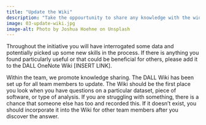 ```yaml
---
title: "Update the Wiki"
description: "Take the oppourtunity to share any knowledge with the wider team."
image: 03-update-wiki.jpg
image-alt: Photo by Joshua Hoehne on Unsplash
---
```

  
Throughout the initiative you will have interrogated some data and potentially picked up some new skills in the process. If there is anything you found particularly useful or that could be beneficial for others, please add it to the DALL OneNote Wiki [INSERT LINK].

Within the team, we promote knowledge sharing. The DALL Wiki has been set up for all team members to update. The Wiki should be the first place you look when you have questions on a particular dataset, piece of software, or type of analysis. If you are struggling with something, there is a chance that someone else has too and recorded this. If it doesn't exist, you should incorporate it into the Wiki for other team members after you discover the answer. 

